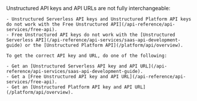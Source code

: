 <Warning>
    Unstructured API keys and API URLs are not fully interchangeable:

    - Unstructured Serverless API keys and Unstructured Platform API keys do not work with the Free Unstructured API](/api-reference/api-services/free-api).
    - Free Unstructured API keys do not work with the [Unstructured Serverless API](/api-reference/api-services/saas-api-development-guide) or the [Unstructured Platform API](/platform/api/overview).

    To get the correct API key and URL, do one of the following:

    - Get an [Unstructured Serverless API key and API URL](/api-reference/api-services/saas-api-development-guide).
    - Get a [Free Unstructured API key and API URL](/api-reference/api-services/free-api).
    - Get an [Unstructured Platform API key and API URL](/platform/api/overview).
</Warning>
